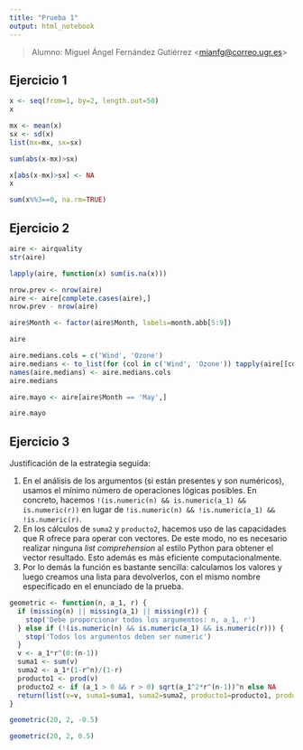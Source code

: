 ```yaml
---
title: "Prueba 1"
output: html_notebook
---
```


> Alumno: Miguel Ángel Fernández Gutiérrez \<[mianfg\@correo.ugr.es](mailto:mianfg@correo.ugr.es)\>

## Ejercicio 1

```r
x <- seq(from=1, by=2, length.out=50)
x
```

```r
mx <- mean(x)
sx <- sd(x)
list(mx=mx, sx=sx)
```

```r
sum(abs(x-mx)>sx)
```

```r
x[abs(x-mx)>sx] <- NA
x
```

```r
sum(x%%3==0, na.rm=TRUE)
```

## Ejercicio 2

```r
aire <- airquality
str(aire)
```

```r
lapply(aire, function(x) sum(is.na(x)))
```

```r
nrow.prev <- nrow(aire)
aire <- aire[complete.cases(aire),]
nrow.prev - nrow(aire)
```

```r
aire$Month <- factor(aire$Month, labels=month.abb[5:9])
```

```r
aire
```

```r
aire.medians.cols = c('Wind', 'Ozone')
aire.medians <- to_list(for (col in c('Wind', 'Ozone')) tapply(aire[[col]], aire$Month, median))
names(aire.medians) <- aire.medians.cols
aire.medians
```

```r
aire.mayo <- aire[aire$Month == 'May',]
```

```r
aire.mayo
```

## Ejercicio 3

Justificación de la estrategia seguida:

1.  En el análisis de los argumentos (si están presentes y son numéricos), usamos el mínimo número de operaciones lógicas posibles. En concreto, hacemos `!(is.numeric(n) && is.numeric(a_1) && is.numeric(r))` en lugar de `!is.numeric(n) && !is.numeric(a_1) && !is.numeric(r)`.
2.  En los cálculos de `suma2` y `producto2`, hacemos uso de las capacidades que R ofrece para operar con vectores. De este modo, no es necesario realizar ninguna *list comprehension* al estilo Python para obtener el vector resultado. Esto además es más eficiente computacionalmente.
3.  Por lo demás la función es bastante sencilla: calculamos los valores y luego creamos una lista para devolverlos, con el mismo nombre especificado en el enunciado de la prueba.

```r
geometric <- function(n, a_1, r) {
  if (missing(n) || missing(a_1) || missing(r)) {
    stop('Debe proporcionar todos los argumentos: n, a_1, r')
  } else if (!(is.numeric(n) && is.numeric(a_1) && is.numeric(r))) {
    stop('Todos los argumentos deben ser numeric')
  }
  v <- a_1*r^(0:(n-1))
  suma1 <- sum(v)
  suma2 <- a_1*(1-r^n)/(1-r)
  producto1 <- prod(v)
  producto2 <- if (a_1 > 0 && r > 0) sqrt(a_1^2*r^(n-1))^n else NA
  return(list(v=v, suma1=suma1, suma2=suma2, producto1=producto1, producto2=producto2))
}
```

```r
geometric(20, 2, -0.5)
```

```r
geometric(20, 2, 0.5)
```
